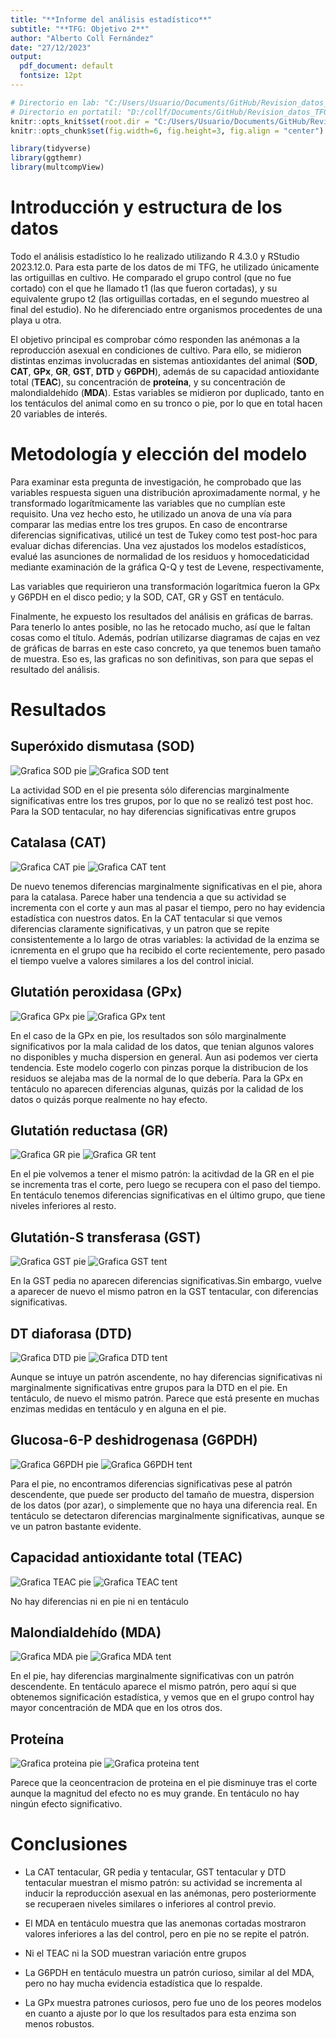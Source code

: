 ```yaml
---
title: "**Informe del análisis estadístico**"
subtitle: "**TFG: Objetivo 2**"
author: "Alberto Coll Fernández"
date: "27/12/2023"
output:
  pdf_document: default
  fontsize: 12pt
---
```


```r
# Directorio en lab: "C:/Users/Usuario/Documents/GitHub/Revision_datos_TFG"
# Directorio en portatil: "D:/collf/Documents/GitHub/Revision_datos_TFG"
knitr::opts_knit$set(root.dir = "C:/Users/Usuario/Documents/GitHub/Revision_datos_TFG")
knitr::opts_chunk$set(fig.width=6, fig.height=3, fig.align = "center") 

library(tidyverse)
library(ggthemr)
library(multcompView)

```

# Introducción y estructura de los datos

Todo el análisis estadístico lo he realizado utilizando R 4.3.0 y RStudio 2023.12.0. Para esta parte de los datos de mi TFG, he utilizado únicamente las ortiguillas en cultivo. He comparado el grupo control (que no fue cortado) con el que he llamado t1 (las que fueron cortadas), y su equivalente grupo t2 (las ortiguillas cortadas, en el segundo muestreo al final del estudio). No he diferenciado entre organismos procedentes de una playa u otra.

El objetivo principal es comprobar cómo responden las anémonas a la reproducción asexual en condiciones de cultivo. Para ello, se midieron distintas enzimas involucradas en sistemas antioxidantes del animal (**SOD**, **CAT**, **GPx**, **GR**, **GST**, **DTD** y **G6PDH**), además de su capacidad antioxidante total (**TEAC**), su concentración de **proteína**, y su concentración de malondialdehído (**MDA**). Estas variables se midieron por duplicado, tanto en los tentáculos del animal como en su tronco o pie, por lo que en total hacen 20 variables de interés.

# Metodología y elección del modelo

Para examinar esta pregunta de investigación, he comprobado que las variables respuesta siguen una distribución aproximadamente normal, y he transformado logarítmicamente las variables que no cumplían este requisito. Una vez hecho esto, he utilizado un anova de una vía para comparar las medias entre los tres grupos. En caso de encontrarse diferencias significativas, utilicé un test de Tukey como test post-hoc para evaluar dichas diferencias. Una vez ajustados los modelos estadísticos, evalué las asunciones de normalidad de los residuos y homocedaticidad mediante examinación de la gráfica Q-Q y test de Levene, respectivamente,

Las variables que requirieron una transformación logarítmica fueron la GPx y G6PDH en el disco pedio; y la SOD, CAT, GR y GST en tentáculo.

Finalmente, he expuesto los resultados del análisis en gráficas de barras. Para tenerlo lo antes posible, no las he retocado mucho, así que le faltan cosas como el título. Además, podrían utilizarse diagramas de cajas en vez de gráficas de barras en este caso concreto, ya que tenemos buen tamaño de muestra. Eso es, las graficas no son definitivas, son para que sepas el resultado del análisis.

# Resultados

## Superóxido dismutasa (SOD)

![Grafica SOD pie](2/SOD_pie.png)
![Grafica SOD tent](2/SOD_tent.png)


La actividad SOD en el pie presenta sólo diferencias marginalmente significativas entre los tres grupos, por lo que no se realizó test post hoc. Para la SOD tentacular, no hay diferencias significativas entre grupos

## Catalasa (CAT)

![Grafica CAT pie](2/CAT_pie.png)
![Grafica CAT tent](2/CAT_tent.png)

De nuevo tenemos diferencias marginalmente significativas en el pie, ahora para la catalasa. Parece haber una tendencia a que su actividad se incrementa con el corte y aun mas al pasar el tiempo, pero no hay evidencia estadística con nuestros datos. En la CAT tentacular si que vemos diferencias claramente significativas, y un patron que se repite consistentemente a lo largo de otras variables: la actividad de la enzima se icnrementa en el grupo que ha recibido el corte recientemente, pero pasado el tiempo vuelve a valores similares a los del control inicial.


## Glutatión peroxidasa (GPx)

![Grafica GPx pie](2/GPx_pie.png)
![Grafica GPx tent](2/GPx_tent.png)

En el caso de la GPx en pie, los resultados son sólo marginalmente significativos por la mala calidad de los datos, que tenian algunos valores no disponibles y mucha dispersion en general. Aun asi podemos ver cierta tendencia. Este modelo cogerlo con pinzas porque la distribucion de los residuos se alejaba mas de la normal de lo que debería. Para la GPx en tentáculo no aparecen diferencias algunas, quizás por la calidad de los datos o quizás porque realmente no hay efecto.


## Glutatión reductasa (GR)

![Grafica GR pie](2/GR_pie.png)
![Grafica GR tent](2/GR_tent.png)

En el pie volvemos a tener el mismo patrón: la acitivdad de la GR en el pie se incrementa tras el corte, pero luego se recupera con el paso del tiempo. En tentáculo tenemos diferencias significativas en el último grupo, que tiene niveles inferiores al resto.

## Glutatión-S transferasa (GST)

![Grafica GST pie](2/GST_pie.png)
![Grafica GST tent](2/GST_tent.png)

En la GST pedia no aparecen diferencias significativas.Sin embargo, vuelve a aparecer de nuevo el mismo patron en la GST tentacular, con diferencias significativas.

## DT diaforasa (DTD)

![Grafica DTD pie](2/DTD_pie.png)
![Grafica DTD tent](2/DTD_tent.png)

Aunque se intuye un patrón ascendente, no hay diferencias significativas ni marginalmente significativas entre grupos para la DTD en el pie. En tentáculo, de nuevo el mismo patrón. Parece que está presente en muchas enzimas medidas en tentáculo y en alguna en el pie.


## Glucosa-6-P deshidrogenasa (G6PDH)

![Grafica G6PDH pie](2/G6PDH_pie.png)
![Grafica G6PDH tent](2/G6PDH_tent.png)

Para el pie, no encontramos diferencias significativas pese al patrón descendente, que puede ser producto del tamaño de muestra, dispersion de los datos (por azar), o simplemente que no haya una diferencia real. En tentáculo se detectaron diferencias marginalmente significativas, aunque se ve un patron bastante evidente.

## Capacidad antioxidante total (TEAC)

![Grafica TEAC pie](2/TEAC_pie.png)
![Grafica TEAC tent](2/TEAC_tent.png)

No hay diferencias ni en pie ni en tentáculo

## Malondialdehído (MDA)

![Grafica MDA pie](2/MDA_pie.png)
![Grafica MDA tent](2/MDA_tent.png)

En el pie, hay diferencias marginalmente significativas con un patrón descendente. En tentáculo aparece el mismo patrón, pero aquí si que obtenemos significación estadística, y vemos que en el grupo control hay mayor concentración de MDA que en los otros dos.

## Proteína

![Grafica proteina pie](2/proteina_pie.png)
![Grafica proteina tent](2/proteina_tent.png)


Parece que la ceoncentracion de proteina en el pie disminuye tras el corte aunque la magnitud del efecto no es muy grande. En tentáculo no hay ningún efecto significativo.

# Conclusiones

-  La CAT tentacular, GR pedia y tentacular, GST tentacular y DTD tentacular muestran el mismo patrón: su actividad se incrementa al inducir la reproducción asexual en las anémonas, pero posteriormente se recuperaen niveles similares o inferiores al control previo.

-  El MDA en tentáculo muestra que las anemonas cortadas mostraron valores inferiores a las del control, pero en pie no se repite el patrón.

-  Ni el TEAC ni la SOD muestran variación entre grupos

-  La G6PDH en tentáculo muestra un patrón curioso, similar al del MDA, pero no hay mucha evidencia estadística que lo respalde.

-  La GPx muestra patrones curiosos, pero fue uno de los peores modelos en cuanto a ajuste por lo que los resultados para esta enzima son menos robustos.
